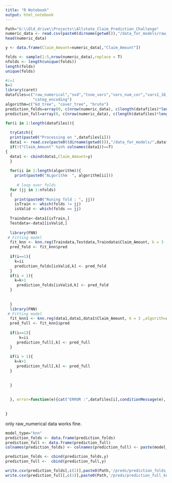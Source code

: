 ```yaml
---
title: "R Notebook"
output: html_notebook
---
```



```r
Path="G:\\Old_drive\\Projects\\Allstate_Claim_Prediction_Challenge"
numeric_data <- read.csv(paste0(dirname(getwd()),"/data_for_models/raw_numerical.csv")) #Reading the data
head(numeric_data)

```

```r
y <- data.frame(Claim_Amount=numeric_data[,"Claim_Amount"])
```

```r
folds <- sample(1:5,nrow(numeric_data),replace = T)
nfolds <- length(unique(folds))
length(folds)
unique(folds)
```





```r

#i=1
k=3
library(caret)
datafiles=c("raw_numerical","svd","tsne_vars","vars_num_cor","vars1_16_PCA","Yeo_trn_vars","vars_categ_dummy","box_trn_vars",
            "categ_encoding")
algorithm=c("kd_tree", "cover_tree", "brute")
prediction_folds=array(0, c(nrow(numeric_data), c(length(datafiles)*length(algorithm))))
prediction_full=array(0, c(nrow(numeric_data), c(length(datafiles)*length(algorithm))))

for(i in 1:length(datafiles)){
  
  tryCatch({
  print(paste0("Processing on ",datafiles[i]))
  data1 <- read.csv(paste0((dirname(getwd())),"/data_for_models/",datafiles[i],".csv"))
  if(!("Claim_Amount" %in% colnames(data1))==T)
{
  data1 <- cbind(data1,Claim_Amount=y)
  }
  
  for(ii in 1:length(algorithm)){
    print(paste0("ALgorithm  ", algorithm[ii]))
   
     # loop over folds 
  for (jj in 1:nfolds)
  {
    print(paste0("Runing fold : ", jj))
    isTrain <- which(folds != jj)
    isValid <- which(folds == jj)
    
  Traindata<-data1[isTrain,]
  Testdata<-data1[isValid,]
  
  library(FNN)
 # Fitting model
  fit_knn <- knn.reg(Traindata,Testdata,Traindata$Claim_Amount, k = 3 ,algorithm = algorithm[ii])
  pred_fold <- fit_knn$pred
 
  if(i==1){
    k=ii
    prediction_folds[isValid,k] <- pred_fold
  }
  if(i > 1){
    k=k+1
     prediction_folds[isValid,k] <- pred_fold
  }
 
 
  }
  library(FNN)
 # Fitting model
  fit_knn1 <- knn.reg(data1,data1,data1$Claim_Amount, k = 3 ,algorith=algorithm[ii])
  pred_full <- fit_knn1$pred
  
  if(i==1){
      k=ii
     prediction_full[,k] <- pred_full
  }
  
  if(i > 1){
    k=k+1
     prediction_full[,k] <- pred_full
  }
  
    
  }
  
  
  }, error=function(e){cat("ERROR :",datafiles[i],conditionMessage(e), "\n")})
  
  
}
```




only raw_numerical data works fine.
```r
model_type="knn"
prediction_folds <- data.frame(prediction_folds)
prediction_full <- data.frame(prediction_full)
colnames(prediction_folds) <- colnames(prediction_full) <- paste(model_type, 1:ncol(prediction_full), sep = "")

prediction_folds <- cbind(prediction_folds,y)
prediction_full <-  cbind(prediction_full,y)
```


```r
write.csv(prediction_folds[,c(1)],paste0(Path,'/preds/prediction_folds_knn.csv'),row.names = F)
write.csv(prediction_full[,c(1)],paste0(Path,'/preds/prediction_full_knn.csv'),row.names = F)
```






















<!-- ```{r} -->
<!-- library(FNN) -->
<!-- # Fitting model -->
<!-- fit_knn <- knn.reg(numeric_data,numeric_data,numeric_data$Claim_Amount, k = 3 ,algorith="brute") -->
<!-- a <- fit_knn$pred -->
<!-- summary(fit_knn) -->
<!-- #Predict Output  -->
<!-- predicted= predict(fit_knn,numeric_data) -->
<!-- ``` -->

<!-- ```{r} -->
<!-- library(caret) -->
<!-- trctrl <- trainControl(method = "cv", number = 10) -->
<!-- set.seed(3333) -->
<!-- knn_fit <- train(Claim_Amount ~., data = numeric_data, method = "knn", -->
<!--  trControl=trctrl, -->
<!--  preProcess = c("center", "scale"),savePredictions=TRUE) -->
<!-- ``` -->


